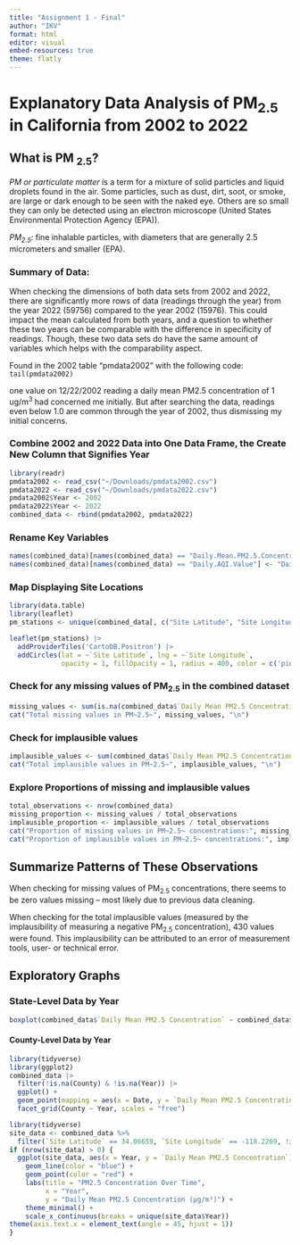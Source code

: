 ```yaml
---
title: "Assignment 1 - Final"
author: "IKV"
format: html
editor: visual
embed-resources: true
theme: flatly
---
```

# Explanatory Data Analysis of PM~2.5~ in California from 2002 to 2022

## What is PM ~2.5~?

*PM or particulate matter* is a term for a mixture of solid particles and liquid droplets found in the air. Some particles, such as dust, dirt, soot, or smoke, are large or dark enough to be seen with the naked eye. Others are so small they can only be detected using an electron microscope (United States Environmental Protection Agency (EPA)).

*PM~2.5~:* fine inhalable particles, with diameters that are generally 2.5 micrometers and smaller (EPA).

### Summary of Data:

When checking the dimensions of both data sets from 2002 and 2022, there are significantly more rows of data (readings through the year) from the year 2022 (59756) compared to the year 2002 (15976). This could impact the mean calculated from both years, and a question to whether these two years can be comparable with the difference in specificity of readings. Though, these two data sets do have the same amount of variables which helps with the comparability aspect.

Found in the 2002 table "pmdata2002" with the following code: `tail(pmdata2002)`

one value on 12/22/2002 reading a daily mean PM2.5 concentration of 1 ug/m^3^ had concerned me initially. But after searching the data, readings even below 1.0 are common through the year of 2002, thus dismissing my initial concerns.

### Combine 2002 and 2022 Data into One Data Frame, the Create New Column that Signifies Year
```r
library(readr)
pmdata2002 <- read_csv("~/Downloads/pmdata2002.csv")
pmdata2022 <- read_csv("~/Downloads/pmdata2022.csv")
pmdata2002$Year <- 2002
pmdata2022$Year <- 2022
combined_data <- rbind(pmdata2002, pmdata2022)
```

### Rename Key Variables
```r
names(combined_data)[names(combined_data) == "Daily.Mean.PM2.5.Concentration"] <- "Daily_PM2.5"
names(combined_data)[names(combined_data) == "Daily.AQI.Value"] <- "Daily_AQI"
```

### Map Displaying Site Locations
```r
library(data.table)
library(leaflet)
pm_stations <- unique(combined_data[, c("Site Latitude", "Site Longitude")])  

leaflet(pm_stations) |> 
  addProviderTiles('CartoDB.Positron') |> 
  addCircles(lat = ~`Site Latitude`, lng = ~`Site Longitude`,
             opacity = 1, fillOpacity = 1, radius = 400, color = c('pink','blue'))
```

### Check for any missing values of PM~2.5~ in the combined dataset
```r
missing_values <- sum(is.na(combined_data$`Daily Mean PM2.5 Concentration`))
cat("Total missing values in PM~2.5~", missing_values, "\n")
```

### Check for implausible values
```r
implausible_values <- sum(combined_data$`Daily Mean PM2.5 Concentration` < 0, na.rm = TRUE)
cat("Total implausible values in PM~2.5~", implausible_values, "\n")

```

### Explore Proportions of missing and implausible values
```r
total_observations <- nrow(combined_data)
missing_proportion <- missing_values / total_observations
implausible_proportion <- implausible_values / total_observations
cat("Proportion of missing values in PM~2.5~ concentrations:", missing_proportion, "\n")
cat("Proportion of implausible values in PM~2.5~ concentrations:", implausible_proportion, "\n")
```

## Summarize Patterns of These Observations

When checking for missing values of PM~2.5~ concentrations, there seems to be zero values missing -- most likely due to previous data cleaning. 

When checking for the total implausible values (measured by the implausibility of measuring a negative PM~2.5~ concentration), 430 values were found. This implausibility can be attributed to an error of measurement tools, user- or technical error. 

## Exploratory Graphs 

### State-Level Data by Year 
```r
boxplot(combined_data$`Daily Mean PM2.5 Concentration` ~ combined_data$Year)
```
#### County-Level Data by Year 
```r
library(tidyverse)
library(ggplot2)
combined_data |> 
  filter(!is.na(County) & !is.na(Year)) |> 
  ggplot() + 
  geom_point(mapping = aes(x = Date, y = `Daily Mean PM2.5 Concentration`)) + 
  facet_grid(County ~ Year, scales = "free")
```
```r
library(tidyverse)
site_data <- combined_data %>%
  filter(`Site Latitude` == 34.06659, `Site Longitude` == -118.2269, !is.na(`Daily Mean PM2.5 Concentration`))
if (nrow(site_data) > 0) {
  ggplot(site_data, aes(x = Year, y = `Daily Mean PM2.5 Concentration`)) +
    geom_line(color = "blue") +
    geom_point(color = "red") + 
    labs(title = "PM2.5 Concentration Over Time",
         x = "Year",
         y = "Daily Mean PM2.5 Concentration (µg/m³)") +
    theme_minimal() +
    scale_x_continuous(breaks = unique(site_data$Year))
theme(axis.text.x = element_text(angle = 45, hjust = 1))
}
```

